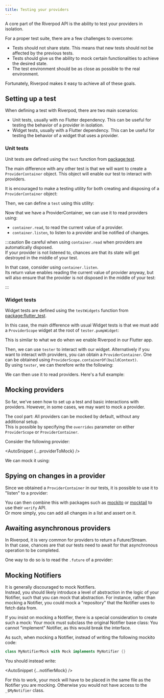 ```yaml
---
title: Testing your providers
---
```



A core part of the Riverpod API is the ability to test your providers in isolation.

For a proper test suite, there are a few challenges to overcome:

- Tests should not share state. This means that new tests should
  not be affected by the previous tests.
- Tests should give us the ability to mock certain functionalities
  to achieve the desired state.
- The test environment should be as close as possible to the real
  environment.

Fortunately, Riverpod makes it easy to achieve all of these goals.

## Setting up a test

When defining a test with Riverpod, there are two main scenarios:

- Unit tests, usually with no Flutter dependency.
  This can be useful for testing the behavior of a provider in isolation.
- Widget tests, usually with a Flutter dependency.
  This can be useful for testing the behavior of a widget that uses a provider.

### Unit tests

Unit tests are defined using the `test` function from [package:test](https://pub.dev/packages/test).

The main difference with any other test is that we will want to create
a `ProviderContainer` object. This object will enable our test to interact
with providers.

It is encouraged to make a testing utility for both creating and disposing
of a `ProviderContainer` object:

<AutoSnippet raw={createContainer} />

Then, we can define a `test` using this utility:

<AutoSnippet raw={unitTest} />

Now that we have a ProviderContainer, we can use it to read providers using:

- `container.read`, to read the current value of a provider.
- `container.listen`, to listen to a provider and be notified of changes.

:::caution
Be careful when using `container.read` when providers are automatically disposed.  
If your provider is not listened to, chances are that its state will get destroyed
in the middle of your test.

In that case, consider using `container.listen`.  
Its return value enables reading the current value of provider anyway,
but will also ensure that the provider is not disposed in the middle of your test:

<AutoSnippet raw={autoDisposeListen} />
:::

### Widget tests

Widget tests are defined using the `testWidgets` function from [package:flutter_test](https://pub.dev/packages/flutter_test).

In this case, the main difference with usual Widget tests is that we must add
a `ProviderScope` widget at the root of `tester.pumpWidget`:

<AutoSnippet raw={widgetTest} />

This is similar to what we do when we enable Riverpod in our Flutter app.

Then, we can use `tester` to interact with our widget.
Alternatively if you want to interact with providers, you can obtain
a `ProviderContainer`.
One can be obtained using `ProviderScope.containerOf(buildContext)`.  
By using `tester`, we can therefore write the following:

<AutoSnippet raw={widgetContainerOf} />

We can then use it to read providers. Here's a full example:

<AutoSnippet raw={fullWidgetTest} />

## Mocking providers

So far, we've seen how to set up a test and basic interactions with providers.
However, in some cases, we may want to mock a provider.

The cool part: All providers can be mocked by default, without any additional setup.  
This is possible by specifying the `overrides` parameter on either
`ProviderScope` or `ProviderContainer`.

Consider the following provider:

<AutoSnippet {...providerToMock} />

We can mock it using:

<AutoSnippet raw={mockProvider} />

## Spying on changes in a provider

Since we obtained a `ProviderContainer` in our tests, it is possible to
use it to "listen" to a provider:

<AutoSnippet raw={listenProvider} />

You can then combine this with packages such as [mockito](https://pub.dev/packages/mockito)
or [mocktail](https://pub.dev/packages/mocktail) to use their `verify` API.  
Or more simply, you can add all changes in a list and assert on it.

## Awaiting asynchronous providers

In Riverpod, it is very common for providers to return a Future/Stream.  
In that case, chances are that our tests need to await for that asynchronous operation
to be completed.

One way to do so is to read the `.future` of a provider:

<AutoSnippet raw={awaitFuture} />

## Mocking Notifiers

It is generally discouraged to mock Notifiers.  
Instead, you should likely introduce a level of abstraction in the logic of your
Notifier, such that you can mock that abstraction.
For instance, rather than mocking a Notifier, you could mock a "repository"
that the Notifier uses to fetch data from.

If you insist on mocking a Notifier, there is a special consideration
to create such a mock: Your mock must subclass the original Notifier
base class: You cannot "implement" Notifier, as this would break the interface.

As such, when mocking a Notifier, instead of writing the following mockito code:

```dart
class MyNotifierMock with Mock implements MyNotifier {}
```

You should instead write:

<AutoSnippet {...notifierMock} />

<When codegen={true}>

For this to work, your mock will have to be placed in the same file as the
Notifier you are mocking. Otherwise you would not have access to the `_$MyNotifier` class.

</When>
